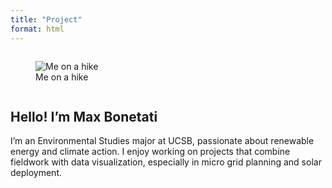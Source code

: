 ```yaml
---
title: "Project"
format: html
---
```


:::: columns
::: {.column width="30%"}
![Me on a hike](Photos/Intro.jpg)
:::
::::

:::: columns
::: {.column width="50%"}
## Hello! I’m Max Bonetati

I’m an Environmental Studies major at UCSB, passionate about renewable energy and climate action. I enjoy working on projects that combine fieldwork with data visualization, especially in micro grid planning and solar deployment.
:::
::::
